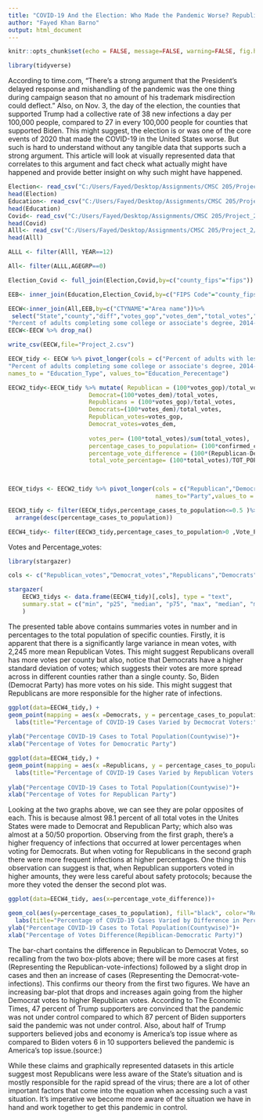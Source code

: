 ---
title: "COVID-19 And the Election: Who Made the Pandemic Worse? Republicans or Democrats? "
author: "Fayed Khan Barno"
output: html_document
---


```{r setup, include=FALSE}
knitr::opts_chunk$set(echo = FALSE, message=FALSE, warning=FALSE, fig.height = 4, fig.width = 6 )
```


```{r include = FALSE}
library(tidyverse) 
```




According to time.com, “There’s a strong argument that the President’s delayed response and mishandling of the pandemic was the one thing during campaign season that no amount of his trademark misdirection could deflect.” Also, on Nov. 3, the day of the election, the counties that supported Trump had a collective rate of 38 new infections a day per 100,000 people, compared to 27 in every 100,000 people for counties that supported Biden. This might suggest, the election is or was one of the core events of 2020 that made the COVID-19 in the United States worse. But such is hard to understand without any tangible data that supports such a strong argument. This article will look at visually represented data that correlates to this argument and fact check what actually might have happened and provide better insight on why such might have happened. 


```{r include = FALSE}
Election<- read_csv("C:/Users/Fayed/Desktop/Assignments/CMSC 205/Project_2/2020_US_County_Level_Presidential_Results.csv")%>% mutate(county_fips=as.double(county_fips))
head(Election)
Education<- read_csv("C:/Users/Fayed/Desktop/Assignments/CMSC 205/Project_2/Education.csv")
head(Education)
Covid<- read_csv("C:/Users/Fayed/Desktop/Assignments/CMSC 205/Project_2/us-counties-covid.csv")%>%mutate(fips=as.double(fips))
head(Covid)
Alll<- read_csv("C:/Users/Fayed/Desktop/Assignments/CMSC 205/Project_2/cc-est2019-alldata.csv")
head(Alll)

```
```{r include = FALSE}
ALLL <- filter(Alll, YEAR==12)

```
```{r}
All<- filter(ALLL,AGEGRP==0)

```


```{r include = FALSE}
Election_Covid <- full_join(Election,Covid,by=c("county_fips"="fips"))

EEB<- inner_join(Education,Election_Covid,by=c("FIPS Code"="county_fips")) 

EECW<-inner_join(All,EEB,by=c("CTYNAME"="Area name"))%>%
 select("State","county","diff","votes_gop","votes_dem","total_votes","confirmed_cases","TOT_POP","Less than a high school diploma, 2014-18","High school diploma only, 2014-18","Some college or associate's degree, 2014-18","Bachelor's degree or higher, 2014-18","Percent of adults with less than a high school diploma, 2014-18","Percent of adults with a high school diploma only, 2014-18",
"Percent of adults completing some college or associate's degree, 2014-18","Percent of adults with a bachelor's degree or higher, 2014-18")
EECW<-EECW %>% drop_na()

write_csv(EECW,file="Project_2.csv")
```



```{r}
EECW_tidy <- EECW %>% pivot_longer(cols = c("Percent of adults with less than a high school diploma, 2014-18",
"Percent of adults completing some college or associate's degree, 2014-18","Percent of adults with a bachelor's degree or higher, 2014-18"),
names_to = "Education_Type", values_to="Education_Perecentage")

```



```{r include = FALSE}
EECW2_tidy<-EECW_tidy %>% mutate( Republican = (100*votes_gop)/total_votes,
                       Democrat=(100*votes_dem)/total_votes,
                       Republicans = (100*votes_gop)/total_votes,
                       Democrats=(100*votes_dem)/total_votes,
                       Republican_votes=votes_gop,
                       Democrat_votes=votes_dem,
                       
                       votes_per= (100*total_votes)/sum(total_votes),
                       percentage_cases_to_population= (100*confirmed_cases)/TOT_POP,
                       percentage_vote_difference = (100*(Republican-Democrat))/TOT_POP,
                       total_vote_percentage= (100*total_votes)/TOT_POP)
                       



```
```{r include = FALSE}
EECW_tidys <- EECW2_tidy %>% pivot_longer(cols = c("Republican","Democrat"),
                                          names_to="Party",values_to = "Vote_Percentage")
```

```{r include = FALSE}
EECW3_tidy <- filter(EECW_tidys,percentage_cases_to_population<=0.5 )%>%
  arrange(desc(percentage_cases_to_population))

```
```{r include = FALSE}
EECW4_tidy<- filter(EECW3_tidy,percentage_cases_to_population>0 ,Vote_Percentage<=100, Education_Perecentage<=100)
```


Votes and Percentage_votes:
```{r}

library(stargazer)

cols <- c("Republican_votes","Democrat_votes","Republicans","Democrats")

stargazer(
    EECW3_tidys <- data.frame(EECW4_tidy)[,cols], type = "text", 
    summary.stat = c("min", "p25", "median", "p75", "max", "median", "mean", "sd")
    )

```
The presented table above contains summaries votes in number and in percentages to the total population of specific counties. Firstly, it is apparent that there is a significantly large variance in mean votes, with 2,245 more mean Republican Votes. This might suggest Republicans overall has more votes per county but also, notice that Democrats have a higher standard deviation of votes; which suggests their votes are more spread across in different counties rather than a single county. So, Biden (Democrat Party) has more votes on his side. This might suggest that Republicans are more responsible for the higher rate of infections. 

```{r,fig.height=4.5, fig.width=10}
ggplot(data=EECW4_tidy,) +
geom_point(mapping = aes(x =Democrats, y = percentage_cases_to_population), color="Blue")+
  labs(title="Percentage of COVID-19 Cases Varied by Decmocrat Voters:")+
 
ylab("Percentage COVID-19 Cases to Total Population(Countywise)")+
xlab("Percentage of Votes for Democratic Party")
```
```{r,fig.height=4.5, fig.width=10}
ggplot(data=EECW4_tidy,) +
geom_point(mapping = aes(x =Republicans, y = percentage_cases_to_population), color="Red")+
  labs(title="Percentage of COVID-19 Cases Varied by Republican Voters:")+
 
ylab("Percentage COVID-19 Cases to Total Population(Countywise)")+
xlab("Percentage of Votes for Republican Party")
```
Looking at the two graphs above, we can see they are polar opposites of each. This is because almost 98.1 percent of all total votes in the Unites States were made to Democrat and Republican Party; which also was almost at a 50/50 proportion. Observing from the first graph, there’s a higher frequency of infections that occurred at lower percentages when voting for Democrats. But when voting for Republicans in the second graph there were more frequent infections at higher percentages. One thing this observation can suggest is that, when Republican supporters voted in higher amounts, they were less careful about safety protocols; because the more they voted the denser the second plot was. 

```{r,fig.height=4.8, fig.width=10}
ggplot(data=EECW4_tidy, aes(x=percentage_vote_difference))+ 

geom_col(aes(y=percentage_cases_to_population), fill="black", color="Red")+
  labs(title="Percentage of COVID-19 Cases Varied by Difference in Percentage Votes:")+
ylab("Percentage COVID-19 Cases to Total Population(Countywise)")+
xlab("Percentage of Votes Difference(Repiblican-Democratic Party)")
```   
The bar-chart contains the difference in Republican to Democrat Votes, so recalling from the two box-plots above; there will be more cases at first (Representing the Republican-vote-infections) followed by a slight drop in cases and then an increase of cases (Representing the Democrat-vote-infections). This confirms our theory from the first two figures. We have an increasing bar-plot that drops and increases again going from the higher Democrat votes to higher Republican votes. According to The Economic Times, 47 percent of Trump supporters are convinced that the pandemic was not under control compared to which 87 percent of Biden supporters said the pandemic was not under control. Also, about half of Trump supporters believed jobs and economy is America’s top issue where as compared to Biden voters 6 in 10 supporters believed the pandemic is America’s top issue.(source:)

While these claims and graphically represented datasets in this article suggest most Republicans were less aware of the State’s situation and is mostly responsible for the rapid spread of the virus; there are a lot of other important factors that come into the equation when accessing such a vast situation. It’s imperative we become more aware of the situation we have in hand and work together to get this pandemic in control.